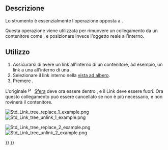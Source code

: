 <languages/>

{{Docnav/it
|[[Std_LinkReplace/it|Sostituisci con il link]]
|[[Std_LinkImport/it|Importa un link]]
|[[Std_Base/it|Base]]
|IconL=Std_LinkReplace.svg
|IconR=Std_LinkImport.svg
|IconC=Freecad.svg
}}

{{GuiCommand/it
|Name=Std LinkUnlink
|Name/it=Annulla il link
|MenuLocation=Nessuna
|Workbenches=Tutti
|Version=0.19
|SeeAlso=[[Std_LinkMake/it|Crea un link]], [[Std_LinkMakeRelative/it|Crea un link relativo]], [[Std_LinkReplace/it|Sostituisci con un link]]
}}

<span id="Description"></span>
==Descrizione==

Lo strumento {{Button|[[File:Std_LinkUnlink.svg|16px]] [[Std_LinkUnlink/it|Annulla il link]]}} è essenzialmente l'operazione opposta a {{Button|[[File:Std_LinkReplace.svg|16px]] [[Std_LinkReplace/it|Sostituisci con un link]]}}.

Questa operazione viene utilizzata per rimuovere un collegamento da un contenitore come {{Button|[[File:Std_Part.svg|16px]] [[Std_Part/it|Parte]]}}, e posizionare invece l'oggetto reale all'interno.

<span id="Usage"></span>
==Utilizzo==

# Assicurarsi di avere un link all'interno di un contenitore, ad esempio, un link a una {{Button|[[File:Part_Sphere.svg|16px]] [[Part_Sphere/it|sfera]]}} all'interno di una {{Button|[[File:Std_Part.svg|16px]] [[Std_Part/it|Parte]]}}.
# Selezionare il link interno nella [[tree_view/it|vista ad albero]].
# Premere {{Button|[[File:Std_LinkUnlink.svg|16px]] [[Std_LinkUnlink/it|Annulla il link]]}}.

L'originale [[File:Part_Sphere.svg|16px]] [[Part_Sphere/it|Sfera]] deve ora essere dentro {{Button|[[File:Std_Part.svg|16px]] [[Std_Part/it|Parte]]}}, e il Link deve essere fuori. Ora questo collegamento può essere cancellato se non è più necessario, e non rovinerà il contenitore.

[[File:Std_Link_tree_replace_1_example.png]] [[File:Std_Link_tree_unlink_1_example.png]]

{{Caption|Un link all'interno di un altro oggetto viene scollegato e l'oggetto reale viene invece posizionato all'interno.}}

[[File:Std_Link_tree_replace_2_example.png]] [[File:Std_Link_tree_unlink_2_example.png]]

{{Caption|Un link all'interno di un gruppo viene scollegato e l'oggetto reale viene invece posizionato all'interno.}}


{{Docnav/it
|[[Std_LinkReplace/it|Sostituisci con il link]]
|[[Std_LinkImport/it|Importa un link]]
|[[Std_Base/it|Base]]
|IconL=Std_LinkReplace.svg
|IconR=Std_LinkImport.svg
|IconC=Freecad.svg
}}

{{Std Base navi{{#translation:}}}}
{{Userdocnavi{{#translation:}}}}
{{clear}}